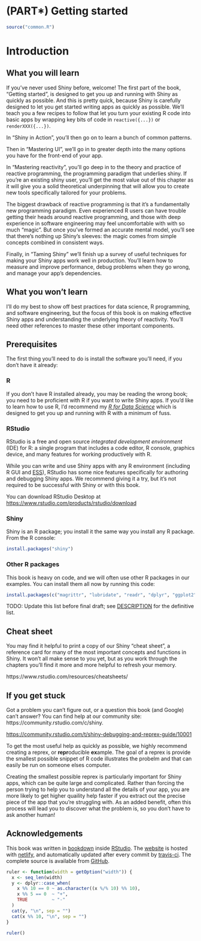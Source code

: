 # (PART\*) Getting started {-}

```r
source("common.R")
```

# Introduction

## What you will learn

If you've never used Shiny before, welcome! The first part of the book, "Getting started", is designed to get you up and running with Shiny as quickly as possible. And this is pretty quick, because Shiny is carefully designed to let you get started writing apps as quickly as possible. We'll teach you a few recipes to follow that let you turn your existing R code into basic apps by wrapping key bits of code in `reactive({...})` or `renderXXX({...})`.

In "Shiny in Action", you'll then go on to learn a bunch of common patterns.

Then in "Mastering UI", we'll go in to greater depth into the many options you have for the front-end of your app.

In "Mastering reactivity", you'll go deep in to the theory and practice of reactive programming, the programming paradigm that underlies shiny. If you're an existing shiny user, you'll get the most value out of this chapter as it will give you a solid theoretical underpinning that will allow you to create new tools specifically tailored for your problems.

The biggest drawback of reactive programming is that it's a fundamentally new programming paradigm. Even experienced R users can have trouble getting their heads around reactive programming, and those with deep experience in software engineering may feel uncomfortable with with so much "magic". But once you've formed an accurate mental model, you'll see that there's nothing up Shiny's sleeves: the magic comes from simple concepts combined in consistent ways.

Finally, in "Taming Shiny" we'll finish up a survey of useful techniques for making your Shiny apps work well in production. You'll learn how to measure and improve performance, debug problems when they go wrong, and manage your app's dependencies.

## What you won't learn

I'll do my best to show off best practices for data science, R programming, and software engineering, but the focus of this book is on making effective Shiny apps and understanding the underlying theory of reactivity. You'll need other references to master these other important components.

## Prerequisites {#prerequisites}

The first thing you'll need to do is install the software you'll need, if you don't have it already:

### R {-}

If you don't have R installed already, you may be reading the wrong book; you need to be proficient with R if you want to write Shiny apps. If you'd like to learn how to use R, I'd recommend my [_R for Data Science_](https://r4ds.had.co.nz/) which is designed to get you up and running with R with a minimum of fuss.

### RStudio {-}

RStudio is a free and open source *integrated development environment* (IDE) for R: a single program that includes a code editor, R console, graphics device, and many features for working productively with R.

While you can write and use Shiny apps with any R environment (including R GUI and [ESS](http://ess.r-project.org)), RStudio has some nice features specifically for authoring and debugging Shiny apps. We recommend giving it a try, but it's not required to be successful with Shiny or with this book.

You can download RStudio Desktop at <https://www.rstudio.com/products/rstudio/download>

### Shiny {-}

Shiny is an R package; you install it the same way you install any R package. From the R console:

```r
install.packages("shiny")
```

### Other R packages {-}

This book is heavy on code, and we will often use other R packages in our examples. You can install them all now by running this code:

```r
install.packages(c("magrittr", "lubridate", "readr", "dplyr", "ggplot2", "gt"))
```

TODO: Update this list before final draft; see [DESCRIPTION](https://github.com/jcheng5/shiny-book/blob/master/DESCRIPTION) for the definitive list.

## Cheat sheet

You may find it helpful to print a copy of our Shiny "cheat sheet", a reference card for many of the most important concepts and functions in Shiny. It won't all make sense to you yet, but as you work through the chapters you'll find it more and more helpful to refresh your memory.

https://www.rstudio.com/resources/cheatsheets/

## If you get stuck

Got a problem you can't figure out, or a question this book (and Google) can't answer? You can find help at our community site: https://community.rstudio.com/c/shiny.

<https://community.rstudio.com/t/shiny-debugging-and-reprex-guide/10001>

To get the most useful help as quickly as possible, we highly recommend creating a reprex, or **repr**oducible **ex**ample. The goal of a reprex is provide the smallest possible snippet of R code illustrates the probelm and that can easily be run on someone elses computer. 

Creating the smallest possible reprex is particularly important for Shiny apps, which can be quite large and complicated. Rather than forcing the person trying to help you to understand all the details of your app, you are more likely to get higher quaility help faster if you extract out the precise piece of the app that you're struggling with. As an added benefit, often this process will lead you to discover what the problem is, so you don't have to ask another human!

## Acknowledgements

This book was written in [bookdown](http://bookdown.org/) inside [RStudio](http://www.rstudio.com/ide/). The [website](http://mastering-shiny.org/) is hosted with [netlify](http://netlify.com/), and automatically updated after every commit by [travis-ci](https://travis-ci.org/). The complete source is available from [GitHub](https://github.com/jcheng/shiny-book). 

```r
ruler <- function(width = getOption("width")) {
  x <- seq_len(width)
  y <- dplyr::case_when(
    x %% 10 == 0 ~ as.character((x %/% 10) %% 10),
    x %% 5 == 0  ~ "+",
    TRUE         ~ "-"
  )
  cat(y, "\n", sep = "")
  cat(x %% 10, "\n", sep = "")
}
```
```r
ruler()
```
